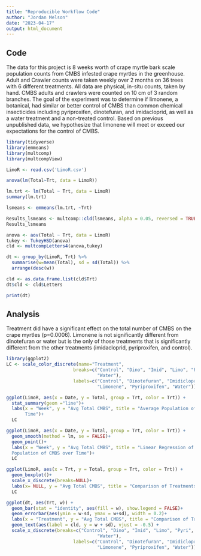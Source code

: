 ```yaml
---
title: "Reproducible Workflow Code"
author: "Jordan Melson"
date: "2023-04-17"
output: html_document
---
```

## Code
The data for this project is 8 weeks worth of crape myrtle bark scale population counts from CMBS infested crape myrtles in the greenhouse. Adult and Crawler counts were taken weekly over 2 months on 36 trees with 6 different treatments. All data are physical, in-situ counts, taken by hand. CMBS adults and crawlers were counted on 10 cm of 3 random branches. The goal of the experiment was to determine if limonene, a botanical, had similar or better control of CMBS than common chemical insecticides including pyriproxifen, dinotefuran, and imidacloprid, as well as a water treatment and a non-treated control. Based on previous unpublished data, we hypothesize that limonene will meet or exceed our expectations for the control of CMBS.
```r
library(tidyverse)
library(emmeans)
library(multcomp)
library(multcompView)

LimoR <- read.csv('LimoR.csv')

anova(lm(Total~Trt, data = LimoR))

lm.trt <- lm(Total ~ Trt, data = LimoR)
summary(lm.trt)

lsmeans <- emmeans(lm.trt, ~Trt)

Results_lsmeans <- multcomp::cld(lsmeans, alpha = 0.05, reversed = TRUE, details = TRUE)
Results_lsmeans

anova <- aov(Total ~ Trt, data = LimoR)
tukey <- TukeyHSD(anova)
cld <- multcompLetters4(anova,tukey)

dt <- group_by(LimoR, Trt) %>%
  summarise(w=mean(Total), sd = sd(Total)) %>%
  arrange(desc(w))

cld <- as.data.frame.list(cld$Trt)
dt$cld <- cld$Letters

print(dt)
```

## Analysis
Treatment did have a significant effect on the total number of CMBS on the crape myrtles (p=0.0006). Limonene is not significantly different from dinotefuran or water but is the only of those treatments that is significantly different from the other treatments (imidacloprid, pyriproxifen, and control).
```r
library(ggplot2)
LC <- scale_color_discrete(name="Treatment",
                         breaks=c("Control", "Dino", "Imid", "Limo", "Pyri",
                                  "Water"),
                         labels=c("Control", "Dinotefuran", "Imidicloprid",
                                  "Limonene", "Pyriproxifen", "Water"))

ggplot(LimoR, aes(x = Date, y = Total, group = Trt, color = Trt)) +
  stat_summary(geom ="line")+
  labs(x = "Week", y = "Avg Total CMBS", title = "Average Population of CMBS over
       Time")+
  LC

ggplot(LimoR, aes(x = Date, y = Total, group = Trt, color = Trt)) +
  geom_smooth(method = lm, se = FALSE)+
  geom_point()+
  labs(x = "Week", y = "Avg Total CMBS", title = "Linear Regression of Average
  Population of CMBS over Time")+
  LC

ggplot(LimoR, aes(x = Trt, y = Total, group = Trt, color = Trt)) +
  geom_boxplot()+
  scale_x_discrete(breaks=NULL)+
  labs(x= NULL, y = "Avg Total CMBS", title = "Comparison of Treatments")+
  LC

ggplot(dt, aes(Trt, w)) +
  geom_bar(stat = "identity", aes(fill = w), show.legend = FALSE)+
  geom_errorbar(aes(ymin = w-sd, ymax = w+sd), width = 0.2)+
  labs(x = "Treatment", y = "Avg Total CMBS", title = "Comparison of Treatment Effect on CMBS")+
  geom_text(aes(label = cld, y = w + sd), vjust = -0.5) +
  scale_x_discrete(breaks=c("Control", "Dino", "Imid", "Limo", "Pyri",
                                  "Water"),
                         labels=c("Control", "Dinotefuran", "Imidicloprid",
                                  "Limonene", "Pyriproxifen", "Water"))
```